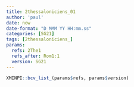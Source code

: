 ```yaml
---
title: 2thessaloniciens_01
author: 'paul'
date: now
date-format: "D MMM YY HH:mm.ss"
categories: [SG21]
tags: [2thessaloniciens_]
params:
  refs: 2The1
  refs_after: Rom1:1
  version: SG21
---
```


```r
XMINPI::bcv_list_(params$refs, params$version)
```

